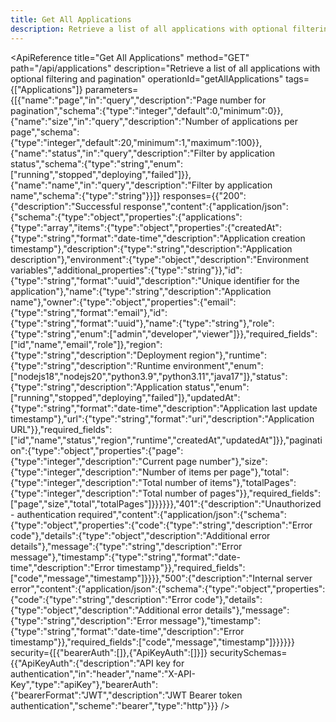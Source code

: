 ```yaml
---
title: Get All Applications
description: Retrieve a list of all applications with optional filtering and pagination
---
```



<ApiReference
  title="Get All Applications"
  method="GET"
  path="/api/applications"
  description="Retrieve a list of all applications with optional filtering and pagination"
  operationId="getAllApplications"
  tags={["Applications"]}
  parameters={[{"name":"page","in":"query","description":"Page number for pagination","schema":{"type":"integer","default":0,"minimum":0}},{"name":"size","in":"query","description":"Number of applications per page","schema":{"type":"integer","default":20,"minimum":1,"maximum":100}},{"name":"status","in":"query","description":"Filter by application status","schema":{"type":"string","enum":["running","stopped","deploying","failed"]}},{"name":"name","in":"query","description":"Filter by application name","schema":{"type":"string"}}]}
  responses={{"200":{"description":"Successful response","content":{"application/json":{"schema":{"type":"object","properties":{"applications":{"type":"array","items":{"type":"object","properties":{"createdAt":{"type":"string","format":"date-time","description":"Application creation timestamp"},"description":{"type":"string","description":"Application description"},"environment":{"type":"object","description":"Environment variables","additional_properties":{"type":"string"}},"id":{"type":"string","format":"uuid","description":"Unique identifier for the application"},"name":{"type":"string","description":"Application name"},"owner":{"type":"object","properties":{"email":{"type":"string","format":"email"},"id":{"type":"string","format":"uuid"},"name":{"type":"string"},"role":{"type":"string","enum":["admin","developer","viewer"]}},"required_fields":["id","name","email","role"]},"region":{"type":"string","description":"Deployment region"},"runtime":{"type":"string","description":"Runtime environment","enum":["nodejs18","nodejs20","python3.9","python3.11","java17"]},"status":{"type":"string","description":"Application status","enum":["running","stopped","deploying","failed"]},"updatedAt":{"type":"string","format":"date-time","description":"Application last update timestamp"},"url":{"type":"string","format":"uri","description":"Application URL"}},"required_fields":["id","name","status","region","runtime","createdAt","updatedAt"]}},"pagination":{"type":"object","properties":{"page":{"type":"integer","description":"Current page number"},"size":{"type":"integer","description":"Number of items per page"},"total":{"type":"integer","description":"Total number of items"},"totalPages":{"type":"integer","description":"Total number of pages"}},"required_fields":["page","size","total","totalPages"]}}}}}},"401":{"description":"Unauthorized - authentication required","content":{"application/json":{"schema":{"type":"object","properties":{"code":{"type":"string","description":"Error code"},"details":{"type":"object","description":"Additional error details"},"message":{"type":"string","description":"Error message"},"timestamp":{"type":"string","format":"date-time","description":"Error timestamp"}},"required_fields":["code","message","timestamp"]}}}},"500":{"description":"Internal server error","content":{"application/json":{"schema":{"type":"object","properties":{"code":{"type":"string","description":"Error code"},"details":{"type":"object","description":"Additional error details"},"message":{"type":"string","description":"Error message"},"timestamp":{"type":"string","format":"date-time","description":"Error timestamp"}},"required_fields":["code","message","timestamp"]}}}}}}
  security={[{"bearerAuth":[]},{"ApiKeyAuth":[]}]}
  securitySchemas={{"ApiKeyAuth":{"description":"API key for authentication","in":"header","name":"X-API-Key","type":"apiKey"},"bearerAuth":{"bearerFormat":"JWT","description":"JWT Bearer token authentication","scheme":"bearer","type":"http"}}}
/>

